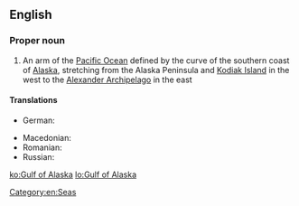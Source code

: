 ==English==
{{wikipedia}}

===Proper noun===
{{en-proper noun|head=[[gulf|Gulf]] [[of]] [[Alaska]]}}

# An arm of the [[Pacific Ocean]] defined by the curve of the southern coast of [[Alaska]], stretching from the Alaska Peninsula and [[Kodiak Island]] in the west to the [[Alexander Archipelago]] in the east

====Translations====
{{trans-top|arm of the Pacific Ocean}}
* German: {{t|de|Golf von Alaska|m}}
{{trans-mid}}
* Macedonian: {{t|mk|Алјаски Залив|m|tr=Áljaski Záliv|sc=Cyrl}}
* Romanian: {{t|ro|Golful Alaska|n}}
* Russian: {{t|ru|Аля́скинский зали́в|m|sc=Cyrl|tr=Aljáskinskij zalív}}
{{trans-bottom}}

[[Category:en:Seas]]

[[ko:Gulf of Alaska]]
[[lo:Gulf of Alaska]]